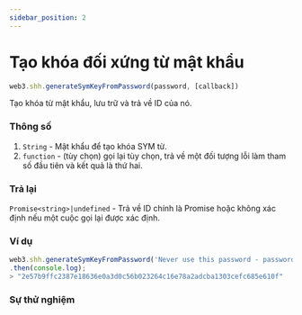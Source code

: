 ```yaml
---
sidebar_position: 2
---
```


# Tạo khóa đối xứng từ mật khẩu

```javascript
web3.shh.generateSymKeyFromPassword(password, [callback])
```
Tạo khóa từ mật khẩu, lưu trữ và trả về ID của nó.
### Thông số
1. `String` - Mật khẩu để tạo khóa SYM từ.
2. `function` - (tùy chọn) gọi lại tùy chọn, trả về một đối tượng lỗi làm tham số đầu tiên và kết quả là thứ hai.
### Trả lại
`Promise<string>|undefined` - Trả về ID chính là Promise hoặc không xác định nếu một cuộc gọi lại được xác định.
### Ví dụ
```javascript
web3.shh.generateSymKeyFromPassword('Never use this password - password!')
.then(console.log);
> "2e57b9ffc2387e18636e0a3d0c56b023264c16e78a2adcba1303cefc685e610f"
```
### Sự thử nghiệm
<KeyFromPassword/>